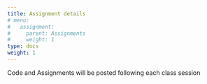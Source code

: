 ```yaml
---
title: Assignment details
# menu:
#   assignment:
#     parent: Assignments
#     weight: 1
type: docs
weight: 1
---
```


Code and Assignments will be posted following each class session